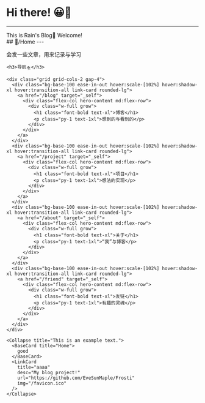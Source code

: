 
<BaseLayout title="Home">
  <BaseCard title="Home">
    <div class="flex">
      <div class="p-6">
          <h1>Hi there! 😀👋</h1>
          <hr/>
          This is Rain's Blog📖
          Welcome!
      </div>
    </div>
  </BaseCard>
  <BaseCard title="Home" image="/index.webp">
    ## 🏡/Home
    ---
    <p>会发一些文章，用来记录与学习</p>

    <h3>导航🛸</h3>

    <div class="grid grid-cols-2 gap-4">
      <div class="bg-base-100 ease-in-out hover:scale-[102%] hover:shadow-xl hover:transition-all link-card rounded-lg">
        <a href="/blog" target="_self">
          <div class="flex-col hero-content md:flex-row">
            <div class="w-full grow">
              <h1 class="font-bold text-xl">博客</h1>
              <p class="py-1 text-1xl">想到的与看到的</p>
            </div>
          </div>
        </a>
      </div>
      <div class="bg-base-100 ease-in-out hover:scale-[102%] hover:shadow-xl hover:transition-all link-card rounded-lg">
        <a href="/project" target="_self">
          <div class="flex-col hero-content md:flex-row">
            <div class="w-full grow">
              <h1 class="font-bold text-xl">项目</h1>
              <p class="py-1 text-1xl">想法的实现</p>
            </div>
          </div>
        </a>
      </div>
      <div class="bg-base-100 ease-in-out hover:scale-[102%] hover:shadow-xl hover:transition-all link-card rounded-lg">
        <a href="/about" target="_self">
          <div class="flex-col hero-content md:flex-row">
            <div class="w-full grow">
              <h1 class="font-bold text-xl">关于</h1>
              <p class="py-1 text-1xl">“我”与博客</p>
            </div>
          </div>
        </a>
      </div>
      <div class="bg-base-100 ease-in-out hover:scale-[102%] hover:shadow-xl hover:transition-all link-card rounded-lg">
        <a href="/friend" target="_self">
          <div class="flex-col hero-content md:flex-row">
            <div class="w-full grow">
              <h1 class="font-bold text-xl">友链</h1>
              <p class="py-1 text-1xl">有趣的灵魂</p>
            </div>
          </div>
        </a>
      </div>
    </div>

    <Collapse title="This is an example text.">
      <BaseCard title="Home">
        good
      </BaseCard>
      <LinkCard
        title="aaaa"
        desc="My blog project!"
        url="https://github.com/EveSunMaple/Frosti"
        img="/favicon.ico"
      />
    </Collapse>
  </BaseCard>
</BaseLayout>
